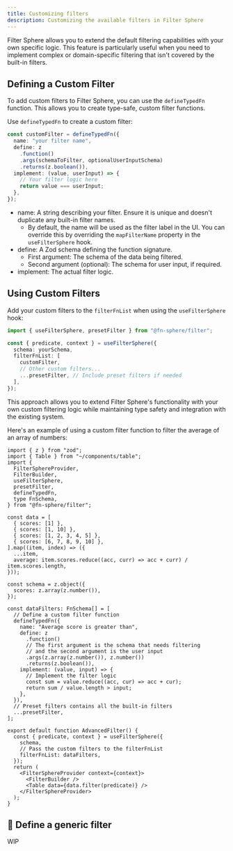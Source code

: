 ```yaml
---
title: Customizing filters
description: Customizing the available filters in Filter Sphere
---
```


Filter Sphere allows you to extend the default filtering capabilities with your own specific logic. This feature is particularly useful when you need to implement complex or domain-specific filtering that isn't covered by the built-in filters.

## Defining a Custom Filter

To add custom filters to Filter Sphere, you can use the `defineTypedFn` function. This allows you to create type-safe, custom filter functions.

Use `defineTypedFn` to create a custom filter:

```ts
const customFilter = defineTypedFn({
  name: "your filter name",
  define: z
    .function()
    .args(schemaToFilter, optionalUserInputSchema)
    .returns(z.boolean()),
  implement: (value, userInput) => {
    // Your filter logic here
    return value === userInput;
  },
});
```

- name: A string describing your filter. Ensure it is unique and doesn't duplicate any built-in filter names.
  - By default, the name will be used as the filter label in the UI. You can override this by overriding the `mapFilterName` property in the `useFilterSphere` hook.
- define: A Zod schema defining the function signature.
  - First argument: The schema of the data being filtered.
  - Second argument (optional): The schema for user input, if required.
- implement: The actual filter logic.

## Using Custom Filters

Add your custom filters to the `filterFnList` when using the `useFilterSphere` hook:

```ts {5-9}
import { useFilterSphere, presetFilter } from "@fn-sphere/filter";

const { predicate, context } = useFilterSphere({
  schema: yourSchema,
  filterFnList: [
    customFilter,
    // Other custom filters...
    ...presetFilter, // Include preset filters if needed
  ],
});
```

This approach allows you to extend Filter Sphere's functionality with your own custom filtering logic while maintaining type safety and integration with the existing system.

Here's an example of using a custom filter function to filter the average of an array of numbers:

```tsx live {28-41} {50}
import { z } from "zod";
import { Table } from "~/components/table";
import {
  FilterSphereProvider,
  FilterBuilder,
  useFilterSphere,
  presetFilter,
  defineTypedFn,
  type FnSchema,
} from "@fn-sphere/filter";

const data = [
  { scores: [1] },
  { scores: [1, 10] },
  { scores: [1, 2, 3, 4, 5] },
  { scores: [6, 7, 8, 9, 10] },
].map((item, index) => ({
  ...item,
  average: item.scores.reduce((acc, curr) => acc + curr) / item.scores.length,
}));

const schema = z.object({
  scores: z.array(z.number()),
});

const dataFilters: FnSchema[] = [
  // Define a custom filter function
  defineTypedFn({
    name: "Average score is greater than",
    define: z
      .function()
      // The first argument is the schema that needs filtering
      // and the second argument is the user input
      .args(z.array(z.number()), z.number())
      .returns(z.boolean()),
    implement: (value, input) => {
      // Implement the filter logic
      const sum = value.reduce((acc, cur) => acc + cur);
      return sum / value.length > input;
    },
  }),
  // Preset filters contains all the built-in filters
  ...presetFilter,
];

export default function AdvancedFilter() {
  const { predicate, context } = useFilterSphere({
    schema,
    // Pass the custom filters to the filterFnList
    filterFnList: dataFilters,
  });
  return (
    <FilterSphereProvider context={context}>
      <FilterBuilder />
      <Table data={data.filter(predicate)} />
    </FilterSphereProvider>
  );
}
```

## 🚧 Define a generic filter

WIP
